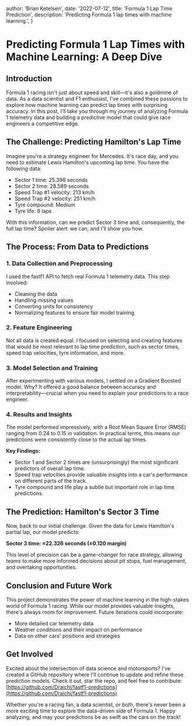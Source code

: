 
  author: 'Brian Ketelsen',
  date: '2022-07-12',
  title: 'Formula 1 Lap Time Prediction',
  description: 'Predicting Formula 1 lap times with machine learning.',
}


# Predicting Formula 1 Lap Times with Machine Learning: A Deep Dive

## Introduction

Formula 1 racing isn't just about speed and skill—it's also a goldmine of data. As a data scientist and F1 enthusiast, I've combined these passions to explore how machine learning can predict lap times with surprising accuracy. In this post, I'll take you through my journey of analyzing Formula 1 telemetry data and building a predictive model that could give race engineers a competitive edge.

## The Challenge: Predicting Hamilton's Lap Time

Imagine you're a strategy engineer for Mercedes. It's race day, and you need to estimate Lewis Hamilton's upcoming lap time. You have the following data:

- Sector 1 time: 25.398 seconds
- Sector 2 time: 28.589 seconds
- Speed Trap #1 velocity: 213 km/h
- Speed Trap #2 velocity: 251 km/h
- Tyre compound: Medium
- Tyre life: 8 laps

With this information, can we predict Sector 3 time and, consequently, the full lap time? Spoiler alert: we can, and I'll show you how.

## The Process: From Data to Predictions

### 1. Data Collection and Preprocessing

I used the fastf1 API to fetch real Formula 1 telemetry data. This step involved:

- Cleaning the data
- Handling missing values
- Converting units for consistency
- Normalizing features to ensure fair model training

### 2. Feature Engineering

Not all data is created equal. I focused on selecting and creating features that would be most relevant to lap time prediction, such as sector times, speed trap velocities, tyre information, and more.

### 3. Model Selection and Training

After experimenting with various models, I settled on a Gradient Boosted model. Why? It offered a good balance between accuracy and interpretability—crucial when you need to explain your predictions to a race engineer.

### 4. Results and Insights

The model performed impressively, with a Root Mean Square Error (RMSE) ranging from 0.24 to 0.15 in validation. In practical terms, this means our predictions were consistently close to the actual lap times.

**Key Findings:**

- Sector 1 and Sector 2 times are (unsurprisingly) the most significant predictors of overall lap time.
- Speed trap velocities provide valuable insights into a car's performance on different parts of the track.
- Tyre compound and life play a subtle but important role in lap time predictions.

## The Prediction: Hamilton's Sector 3 Time

Now, back to our initial challenge. Given the data for Lewis Hamilton's partial lap, our model predicts:

**Sector 3 time: ≈22.326 seconds (±0.120 margin)**

This level of precision can be a game-changer for race strategy, allowing teams to make more informed decisions about pit stops, fuel management, and overtaking opportunities.

## Conclusion and Future Work

This project demonstrates the power of machine learning in the high-stakes world of Formula 1 racing. While our model provides valuable insights, there's always room for improvement. Future iterations could incorporate:

- More detailed car telemetry data
- Weather conditions and their impact on performance
- Data on other cars' positions and strategies

## Get Involved

Excited about the intersection of data science and motorsports? I've created a GitHub repository where I'll continue to update and refine these prediction models. Check it out, star the repo, and feel free to contribute: [https://github.com/Draichi/fastf1-predictions](https://github.com/Draichi/fastf1-predictions)

Whether you're a racing fan, a data scientist, or both, there's never been a more exciting time to explore the data-driven side of Formula 1. Happy analyzing, and may your predictions be as swift as the cars on the track!
